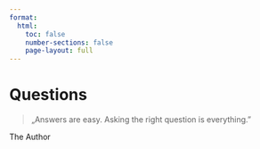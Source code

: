 ```yaml
---
format:
  html:
    toc: false
    number-sections: false
    page-layout: full
---
```

# Questions {.unnumbered .unlisted}

<div class="quote-page">

<blockquote class="quote">
„Answers are easy. Asking the right question is everything.”
</blockquote>
<footer class="blockquote-footer">The Author</footer>
</div>